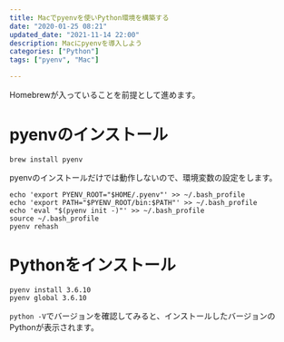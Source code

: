 ```yaml
---
title: Macでpyenvを使いPython環境を構築する
date: "2020-01-25 08:21"
updated_date: "2021-11-14 22:00"
description: Macにpyenvを導入しよう
categories: ["Python"]
tags: ["pyenv", "Mac"]

---
```

Homebrewが入っていることを前提として進めます。
# pyenvのインストール
```
brew install pyenv
```

pyenvのインストールだけでは動作しないので、環境変数の設定をします。
```
echo 'export PYENV_ROOT="$HOME/.pyenv"' >> ~/.bash_profile
echo 'export PATH="$PYENV_ROOT/bin:$PATH"' >> ~/.bash_profile
echo 'eval "$(pyenv init -)"' >> ~/.bash_profile
source ~/.bash_profile
pyenv rehash
```

# Pythonをインストール
```
pyenv install 3.6.10
pyenv global 3.6.10
```

`python -V`でバージョンを確認してみると、インストールしたバージョンのPythonが表示されます。
